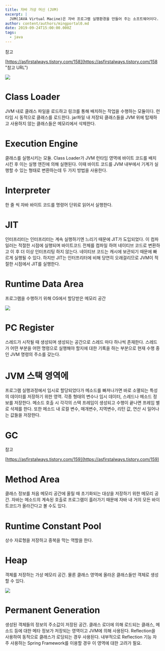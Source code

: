 ```yaml
---
title: 자바 가상 머신 (JVM)
excerpt: |
  JVM(JAVA Virtual Macine)은 자바 프로그램 실행환경을 만들어 주는 소프트웨어이다.
author: content/authors/mingportal0.md
date: 2019-09-24T15:00:00.000Z
tags:
  - java
---
```


참고

[https://asfirstalways.tistory.com/158](https://asfirstalways.tistory.com/158 "참고 URL")

![](/uploads/jvm.png)

# Class Loader

JVM 내로 클래스 파일을 로드하고 링크를 통해 배치하는 작업을 수행하는 모듈이다. 런타임 시 동적으로 클래스를 로드한다.
jar파일 내 저장되 클래스들을 JVM 위에 탑재하고 사용하지 않는 클래스들은 메모리에서 삭제한다.

# Execution Engine

클래스를 실행시키는 모듈. Class Loader가 JVM 런타임 영역에 바이트 코드를 배치시킨 후 이는 실행 엔진에 의해 실핸된다.
이때 바이트 코드를 JVM 내부에서 기계가 실행할 수 있는 형태로 변환하는데 두 가지 방법을 사용한다.

# Interpreter

한 줄 씩 자바 바이트 코드를 명령어 단위로 읽어서 실행한다.

# JIT

인터프리터는 인터프리터는 계속 실행하기엔 느리기 때문에 JIT가 도입되었다. 이 컴파일러는 적절한 시점에 실행되며 바이트코드 전체를
컴파일 하여 네이티브 코드로 변환하고 이 후 더 이상 인터프리팅 하지 않는다. 네이티브 코드는 캐시에 보관되기 때문에 빠르게 실행될 수 있다.
하지만 JIT는 인터프리터에 비해 당연히 오래걸리므로 JVM이 적절한 시점에서 JIT를 실행한다.

# Runtime Data Area

프로그램을 수행하기 위해 OS에서 할당받은 메모리 공간

![](/uploads/runtime-data-aArea.PNG)

# PC Register

스레드가 시작될 때 생성되며 생성되는 공간으로 스레드 마다 하나씩 존재한다. 스레드가 어떤 부분을 어떤 명령으로 실행해야 할지에
대한 기록을 하는 부분으로 현재 수행 중인 JVM 명령의 주소를 갖는다.

# JVM 스택 영역에

프로그램 실행과정에서 임시로 할당되었다가 메소드를 빠져나가면 바로 소멸되는 특성의 데이터를 저장하기 위한 영역.
각종 형태의 변수나 임시 데이터, 스레드나 메소드 정보를 저장한다. 메소드 호출 시 각각의 스택 프레임이 생성되고 수행이 끝나면
프레임 별로 삭제를 한다. 또한 메소드 내 로컬 변수, 매개변수, 지역변수, 리턴 값, 연산 시 일어나는 값들을 저장한다.

# GC

참고

[https://asfirstalways.tistory.com/159](https://asfirstalways.tistory.com/159)

# Method Area

클래스 정보를 처음 메모리 공간에 올릴 때 초기화되는 대상을 저장하기 위한 메모리 공간. 자바는 메소드의 계속된 호출로 프로그램이 흘러가기 때문에
자바 내 거의 모든 바이트코드가 올라간다고 볼 수도 있다.

# Runtime Constant Pool

상수 자료형을 저장하고 중복을 막는 역할을 한다.

# Heap

객체를 저장하는 가상 메모리 공간. 물론 클래스 영역에 올라온 클래스들만 객체로 생성할 수 있다.

![](/uploads/heap.png)

# Permanent Generation

생성된 객체들의 정보의 주소값이 저장된 공간. 클래스 로더에 의해 로드되는 클래스, 메소드 등에 대한 메타 정보가 저장되는 영역이고
JVM에 의해 사용된다. Reflection을 사용하여 동적으로 클래스가 로딩되는 경우 사용된다. 내부적으로 Reflection 기능
자주 사용하는 Spring Framework를 이용할 경우 이 영역에 대한 고려가 필요.
